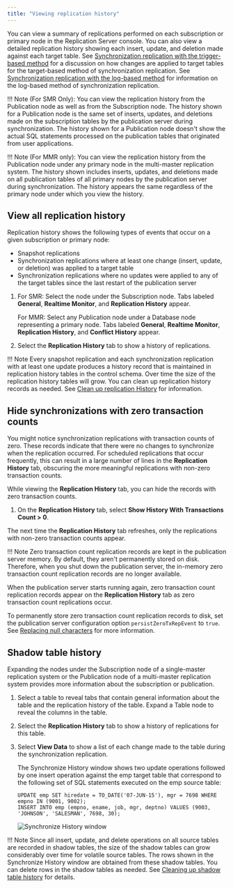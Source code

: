 ```yaml
---
title: "Viewing replication history"
---
```


<div id="view_replication_history" class="registered_link"></div>

You can view a summary of replications performed on each subscription or primary node in the Replication Server console. You can also view a detailed replication history showing each insert, update, and deletion made against each target table. See [Synchronization replication with the trigger-based method](../02_overview/02_replication_concepts_and_definitions/09_sync_replication_trigger_based/#sync_replication_trigger_based) for a discussion on how changes are applied to target tables for the target-based method of synchronization replication. See [Synchronization replication with the log-based method](../02_overview/02_replication_concepts_and_definitions/10_sync_replication_log_based/#sync_replication_log_based) for information on the log-based method of synchronization replication.

!!! Note
    (For SMR Only): You can view the replication history from the Publication node as well as from the Subscription node. The history shown for a Publication node is the same set of inserts, updates, and deletions made on the subscription tables by the publication server during synchronization. The history shown for a Publication node doesn't show the actual SQL statements processed on the publication tables that originated from user applications.

!!! Note
    (For MMR only): You can view the replication history from the Publication node under any primary node in the multi-master replication system. The history shown includes inserts, updates, and deletions made on all publication tables of all primary nodes by the publication server during synchronization. The history appears the same regardless of the primary node under which you view the history.

## View all replication history

Replication history shows the following types of events that occur on a given subscription or primary node:

-   Snapshot replications
-   Synchronization replications where at least one change (insert, update, or deletion) was applied to a target table
-   Synchronization replications where no updates were applied to any of the target tables since the last restart of the publication server

1.  For SMR: Select the node under the Subscription node. Tabs labeled **General**, **Realtime Monitor**, and **Replication History** appear.

    For MMR: Select any Publication node under a Database node representing a primary node. Tabs labeled **General**, **Realtime Monitor**, **Replication History**, and **Conflict History** appear.

1.  Select the **Replication History** tab to show a history of replications.

!!! Note
    Every snapshot replication and each synchronization replication with at least one update produces a history record that is maintained in replication history tables in the control schema. Over time the size of the replication history tables will grow. You can clean up replication history records as needed. See  [Clean up replication History](05_managing_history/#clean_up_replication_history) for information.

## Hide synchronizations with zero transaction counts

You might notice synchronization replications with transaction counts of zero. These records indicate that there were no changes to synchronize when the replication occurred. For scheduled replications that occur frequently, this can result in a large number of lines in the **Replication History** tab, obscuring the more meaningful replications with non-zero transaction counts.

While viewing the **Replication History** tab, you can hide the records with zero transaction counts.

1.  On the **Replication History** tab, select **Show History With Transactions Count > 0**.

The next time the **Replication History** tab refreshes, only the replications with non-zero transaction counts appear.

!!! Note
    Zero transaction count replication records are kept in the publication server memory. By default, they aren't permanently stored on disk. Therefore, when you shut down the publication server, the in-memory zero transaction count replication records are no longer available.

When the publication server starts running again, zero transaction count replication records appear on the **Replication History** tab as zero transaction count replications occur.

To permanently store zero transaction count replication records to disk, set the publication server configuration option `persistZeroTxRepEvent` to `true`. See [Replacing null characters](../10_appendix/04_miscellaneous_xdb_processing_topics/01_publications_and_subscriptions_server_conf_options/02_replacing_null_characters/#replacing_null_characters) for more information.

<div id="shadow_table_history" class="registered_link"></div>

## Shadow table history

Expanding the nodes under the Subscription node of a single-master replication system or the Publication node of a multi-master replication system provides more information about the subscription or publication.

1.  Select a table to reveal tabs that contain general information about the table and the replication history of the table. Expand a Table node to reveal the columns in the table.

1.  Select the **Replication History** tab to show a history of replications for this table.

1.  Select **View Data** to show a list of each change made to the table during the synchronization replication. 

    The Synchronize History window shows two update operations followed by one insert operation against the emp target table that correspond to the following set of SQL statements executed on the emp source table:

    ```text
    UPDATE emp SET hiredate = TO_DATE('07-JUN-15'), mgr = 7698 WHERE empno IN (9001, 9002);
    INSERT INTO emp (empno, ename, job, mgr, deptno) VALUES (9003, 'JOHNSON', 'SALESMAN', 7698, 30);
    ```

    ![Synchronize History window](../images/image222.png)

!!! Note
    Since all insert, update, and delete operations on all source tables are recorded in shadow tables, the size of the shadow tables can grow considerably over time for volatile source tables. The rows shown in the Synchronize History window are obtained from these shadow tables. You can delete rows in the shadow tables as needed. See [Cleaning up shadow table history](../08_xdb_cli/03_xdb_cli_commands/49_clean_shadow_table_history/#clean_shadow_table_history) for details.
